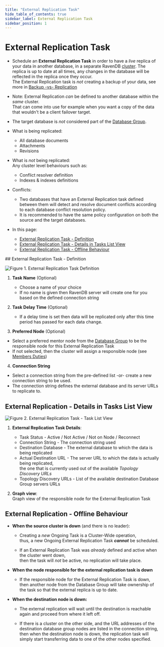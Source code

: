 ```yaml
---
title: "External Replication Task"
hide_table_of_contents: true
sidebar_label: External Replication Task
sidebar_position: 1
---
```



# External Replication Task
<Admonition type="note" title="">

* Schedule an **External Replication Task** in order to have a _live_ replica of your data in another database, 
  in a separate RavenDB [cluster](../../../../studio/server/cluster/cluster-view.mdx). 
  The replica is up to date at all times, any changes in the database will be reflected in the replica once they occur.  
  The External Replication task is _not_ creating a backup of your data, see more in [Backup -vs- Replication](../../../../studio/database/tasks/ongoing-tasks/backup-task.mdx#backup-task--vs--replication-task)  

* Note: External Replication _can_ be defined to another database within the _same_ cluster.  
  That can come into use for example when you want a copy of the data that wouldn't be a client failover target.  

* The target database is _not_ considered part of the [Database Group](../../../../studio/database/settings/manage-database-group.mdx).  

* What is being replicated:  
  * All database documents  
  * Attachments  
  * Revisions  

* What is _not_ being replicated:  
  Any cluster level behaviours such as:  
  *  Conflict resolver definition  
  *  Indexes & indexes definitions  

* Conflicts:  
  * Two databases that have an External Replication task defined between them will detect and resolve document conflicts according to each database conflict resolution policy.  
  * It is recommended to have the same policy configuration on both the source and the target databases.  

* In this page:  
  * [External Replication Task - Definition](../../../../studio/database/tasks/ongoing-tasks/external-replication-task.mdx#external-replication-task---definition)  
  * [External Replication Task - Details in Tasks List View](../../../../studio/database/tasks/ongoing-tasks/external-replication-task.mdx#external-replication---details-in-tasks-list-view)  
  * [External Replication Task - Offline Behaviour](../../../../studio/database/tasks/ongoing-tasks/external-replication-task.mdx#external-replication---offline-behaviour)
</Admonition>
## External Replication Task - Definition

![Figure 1. External Replication Task Definition](./assets/external-replication-1.png)

1. **Task Name** (Optional)  
   * Choose a name of your choice  
   * If no name is given then RavenDB server will create one for you based on the defined connection string  

2. **Task Delay Time** (Optional)  
   * If a delay time is set then data will be replicated only after this time period has passed for each data change.  

3. **Preferred Node** (Optional)  
  * Select a preferred mentor node from the [Database Group](../../../../studio/database/settings/manage-database-group.mdx) to be the responsible node for this External Replication Task  
  * If not selected, then the cluster will assign a responsible node (see [Members Duties](../../../../studio/database/settings/manage-database-group.mdx#database-group-topology---members-duties))  

4. **Connection String**  
  * Select a connection string from the pre-defined list -or- create a new connection string to be used.  
  * The connection string defines the external database and its server URLs to replicate to.  


## External Replication - Details in Tasks List View

![Figure 2. External Replication Task - Task List View](./assets/external-replication-2.png)

1. **External Replication Task Details**:
   *  Task Status - Active / Not Active / Not on Node / Reconnect  
   *  Connection String - The connection string used  
   *  Destination Database - The external database to which the data is being replicated  
   *  Actual Destination URL - The server URL to which the data is actually being replicated,  
      the one that is currently used out of the available _Topology Discovery URLs_  
   *  Topology Discovery URLs - List of the available destination Database Group servers URLs  

2. **Graph view**:  
   Graph view of the responsible node for the External Replication Task  


## External Replication - Offline Behaviour

* **When the source cluster is down** (and there is no leader):  

  * Creating a _new_ Ongoing Task is a Cluster-Wide operation,  
    thus, a new Ongoing External Replication Task ***cannot*** be scheduled.  

  * If an External Replication Task was _already_ defined and active when the cluster went down,  
    then the task will _not_ be active, no replication will take place.

* **When the node responsible for the external replication task is down**  

  * If the responsible node for the External Replication Task is down,  
    then another node from the Database Group will take ownership of the task so that the external replica is up to date.  

* **When the destination node is down:**  

  * The external replication will wait until the destination is reachable again and proceed from where it left off.  

  * If there is a cluster on the other side, and the URL addresses of the destination database group nodes are listed in the connection string, 
    then when the destination node is down, the replication task will simply start transferring data to one of the other nodes specified.  

